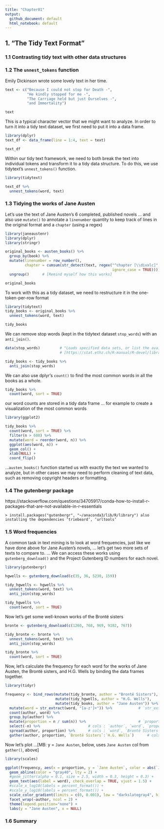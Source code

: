 ```yaml
---
title: "Chapter01"
output:
  github_document: default
  html_notebook: default
---
```


## 1. "The Tidy Text Format"
### 1.1 Contrasting tidy text with other data structures
### 1.2 The `unnest_tokens` function

Emily Dickinson wrote some lovely text in her time.
```r
text <- c("Because I could not stop for Death -",
          "He kindly stopped for me -",
          "The Carriage held but just Ourselves -",
          "and Immortality")

text
```


This is a typical character vector that we might want to analyze. In order to turn it into a tidy text dataset, we first need to put it into a data frame.
```r
library(dplyr)
text_df <- data_frame(line = 1:4, text = text)

text_df
```


Within our tidy text framework, we need to both break the text into individual tokens and transform it to a tidy data structure. To do this, we use tidytext’s `unnest_tokens()` function.
```r
library(tidytext)

text_df %>%
  unnest_tokens(word, text)
```



### 1.3 Tidying the works of Jane Austen

Let’s use the text of Jane Austen’s 6 completed, published novels ... and also use `mutate()` to annotate a `linenumber` quantity to keep track of lines in the original format and a `chapter` (using a regex)
```r
library(janeaustenr)
library(dplyr)
library(stringr)

original_books <- austen_books() %>%
  group_by(book) %>%
  mutate(linenumber = row_number(),
         chapter = cumsum(str_detect(text, regex("^chapter [\\divxlc]",
                                                 ignore_case = TRUE)))) %>%
  ungroup()      # [Remind myself how this works]

original_books
```


To work with this as a tidy dataset, we need to restructure it in the one-token-per-row format
```r
library(tidytext)
tidy_books <- original_books %>%
  unnest_tokens(word, text)

tidy_books
```


We can remove stop words (kept in the tidytext dataset `stop_words`) with an `anti_join()`.
```r
data(stop_words)         # "Loads specified data sets, or list the available data sets"
                         # [https://stat.ethz.ch/R-manual/R-devel/library/utils/html/data.html]

tidy_books <- tidy_books %>%
  anti_join(stop_words)
```


We can also use dplyr’s `count()` to find the most common words in all the books as a whole.
```r
tidy_books %>%
  count(word, sort = TRUE)
```


our word counts are stored in a tidy data frame ... for example to create a visualization of the most common words
```r
library(ggplot2)

tidy_books %>%
  count(word, sort = TRUE) %>%
  filter(n > 600) %>%
  mutate(word = reorder(word, n)) %>%
  ggplot(aes(word, n)) +
  geom_col() +
  xlab(NULL) +
  coord_flip()
```

...`austen_books()` function started us with exactly the text we wanted to analyze, but in other cases we may need to perform cleaning of text data, such as removing copyright headers or formatting.



### 1.4 The gutenbergr package

https://stackoverflow.com/questions/34705917/conda-how-to-install-r-packages-that-are-not-available-in-r-essentials

`> install.packages("gutenbergr", "~/anaconda3/lib/R/library")
also installing the dependencies ‘triebeard’, ‘urltools’`



### 1.5 Word frequencies

A common task in text mining is to look at word frequencies, just like we have done above for Jane Austen’s novels, ... let’s get two more sets of texts to compare to. ... We can access these works using `gutenberg_download()` and the Project Gutenberg ID numbers for each novel.
```r
library(gutenbergr)

hgwells <- gutenberg_download(c(35, 36, 5230, 159))

tidy_hgwells <- hgwells %>%
  unnest_tokens(word, text) %>%
  anti_join(stop_words)

tidy_hgwells %>%
  count(word, sort = TRUE)
```


Now let’s get some well-known works of the Brontë sisters
```r
bronte <- gutenberg_download(c(1260, 768, 969, 9182, 767))

tidy_bronte <- bronte %>%
  unnest_tokens(word, text) %>%
  anti_join(stop_words)

tidy_bronte %>%
  count(word, sort = TRUE)
```


Now, let’s calculate the frequency for each word for the works of Jane Austen, the Brontë sisters, and H.G. Wells by binding the data frames together.
```r
library(tidyr)

frequency <- bind_rows(mutate(tidy_bronte, author = "Brontë Sisters"),      # `mutate()` adds new col
                       mutate(tidy_hgwells, author = "H.G. Wells"), 
                       mutate(tidy_books, author = "Jane Austen")) %>% 
  mutate(word = str_extract(word, "[a-z']+")) %>%            # `str_extract()` excludes underscores
  count(author, word) %>%
  group_by(author) %>%
  mutate(proportion = n / sum(n)) %>%                        # `proportion` ...grouped by `author`
  select(-n) %>%                      # cols : `author`, `word`, `proportion`
  spread(author, proportion) %>%      # cols : `word`, `Brontë Sisters`, `H.G. Wells`, `Jane Austen`
  gather(author, proportion, `Brontë Sisters`:`H.G. Wells`)      # cols : `word`, `Jane Austen`, `author`, `proportion`
```


Now let’s plot ...[MB: y = `Jane Austen`, below, uses `Jane Austen` col from `gather()`, above]
```r
library(scales)

ggplot(frequency, aes(x = proportion, y = `Jane Austen`, color = abs(`Jane Austen` - proportion))) +
  geom_abline(color = "gray40", lty = 2) +
  #geom_jitter(alpha = 0.1, size = 2.5, width = 0.3, height = 0.3) +
  geom_text(aes(label = word), check_overlap = TRUE, vjust = 1.5) +
  #scale_x_log10(labels = percent_format()) +
  #scale_y_log10(labels = percent_format()) +
  scale_color_gradient(limits = c(0, 0.001), low = "darkslategray4", high = "gray75") +
  facet_wrap(~author, ncol = 2) +
  theme(legend.position="none") +
  labs(y = "Jane Austen", x = NULL)
```


### 1.6 Summary


